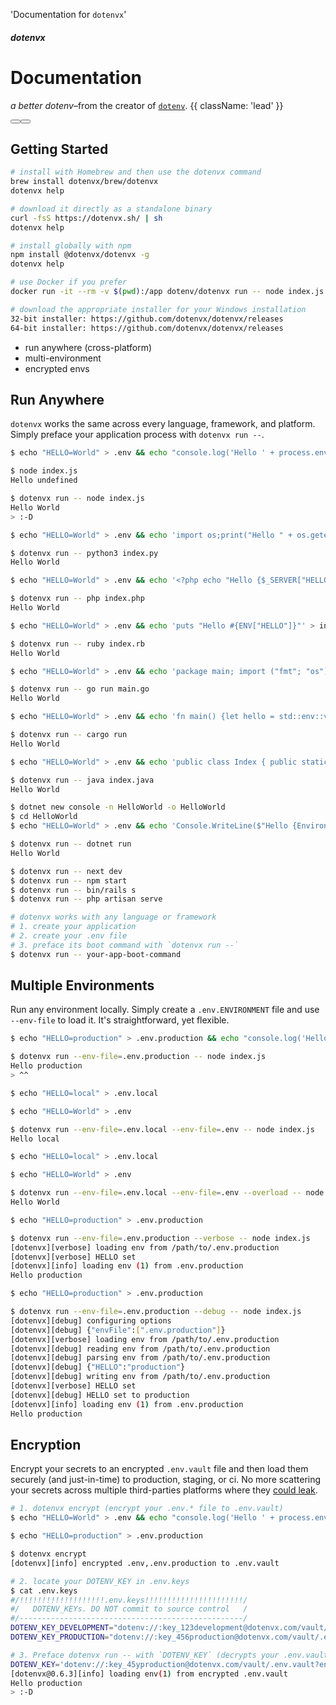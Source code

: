 


  'Documentation for `dotenvx`'

<HeroPattern />

##### dotenvx
# Documentation

*a better dotenv*–from the creator of [`dotenv`](https://github.com/motdotla/dotenv). {{ className: 'lead' }}

<div className="not-prose mt-6 mb-16 flex gap-3">
  <Button href="/docs/quickstart" arrow="right" children="Quickstart" />
  <Button href="/docs/install" variant="outline" children="Installation" />
</div>

## Getting Started

<CodeGroup>

```bash {{ title: "Brew" }}
# install with Homebrew and then use the dotenvx command
brew install dotenvx/brew/dotenvx
dotenvx help
```

```bash {{ title: "Curl" }}
# download it directly as a standalone binary
curl -fsS https://dotenvx.sh/ | sh
dotenvx help
```

```bash {{ title: "Npm" }}
# install globally with npm
npm install @dotenvx/dotenvx -g
dotenvx help
```

```bash {{ title: "Docker" }}
# use Docker if you prefer
docker run -it --rm -v $(pwd):/app dotenv/dotenvx run -- node index.js
```

```bash {{ title: "Windows" }}
# download the appropriate installer for your Windows installation
32-bit installer: https://github.com/dotenvx/dotenvx/releases
64-bit installer: https://github.com/dotenvx/dotenvx/releases
```

</CodeGroup>

* run anywhere (cross-platform)
* multi-environment
* encrypted envs

## Run Anywhere

`dotenvx` works the same across every language, framework, and platform. Simply preface your application process with `dotenvx run --`.

<CodeGroup>

```bash {{ title: 'Node' }}
$ echo "HELLO=World" > .env && echo "console.log('Hello ' + process.env.HELLO)" > index.js

$ node index.js
Hello undefined

$ dotenvx run -- node index.js
Hello World
> :-D
```

```bash {{ title: 'Python' }}
$ echo "HELLO=World" > .env && echo 'import os;print("Hello " + os.getenv("HELLO", ""))' > index.py

$ dotenvx run -- python3 index.py
Hello World
```

```bash {{ title: 'PHP' }}
$ echo "HELLO=World" > .env && echo '<?php echo "Hello {$_SERVER["HELLO"]}\n";' > index.php

$ dotenvx run -- php index.php
Hello World
```

```bash {{ title: 'Ruby' }}
$ echo "HELLO=World" > .env && echo 'puts "Hello #{ENV["HELLO"]}"' > index.rb

$ dotenvx run -- ruby index.rb
Hello World
```

```bash {{ title: 'Go' }}
$ echo "HELLO=World" > .env && echo 'package main; import ("fmt"; "os"); func main() { fmt.Printf("Hello %s\n", os.Getenv("HELLO")) }' > main.go

$ dotenvx run -- go run main.go
Hello World
```

```bash {{ title: 'Rust' }}
$ echo "HELLO=World" > .env && echo 'fn main() {let hello = std::env::var("HELLO").unwrap_or("".to_string());println!("Hello {hello}");}' > src/main.rs

$ dotenvx run -- cargo run
Hello World
```

```bash {{ title: 'Java' }}
$ echo "HELLO=World" > .env && echo 'public class Index { public static void main(String[] args) { System.out.println("Hello " + System.getenv("HELLO")); } }' > index.java

$ dotenvx run -- java index.java
Hello World
```

```bash {{ title: '.NET' }}
$ dotnet new console -n HelloWorld -o HelloWorld
$ cd HelloWorld
$ echo "HELLO=World" > .env && echo 'Console.WriteLine($"Hello {Environment.GetEnvironmentVariable("HELLO")}");' > Program.cs

$ dotenvx run -- dotnet run
Hello World
```

```bash {{ title: 'Frameworks' }}
$ dotenvx run -- next dev
$ dotenvx run -- npm start
$ dotenvx run -- bin/rails s
$ dotenvx run -- php artisan serve
```

```bash {{ title: 'Other' }}
# dotenvx works with any language or framework
# 1. create your application
# 2. create your .env file
# 3. preface its boot command with `dotenvx run --`
$ dotenvx run -- your-app-boot-command
```

</CodeGroup>

## Multiple Environments

Run any environment locally. Simply create a `.env.ENVIRONMENT` file and use `--env-file` to load it. It's straightforward, yet flexible.

<CodeGroup>

```bash {{ title: '--env-file' }}
$ echo "HELLO=production" > .env.production && echo "console.log('Hello ' + process.env.HELLO)" > index.js

$ dotenvx run --env-file=.env.production -- node index.js
Hello production
> ^^
```

```bash {{ title: 'multiple' }}
$ echo "HELLO=local" > .env.local

$ echo "HELLO=World" > .env

$ dotenvx run --env-file=.env.local --env-file=.env -- node index.js
Hello local
```

```bash {{ title: '--overload' }}
$ echo "HELLO=local" > .env.local

$ echo "HELLO=World" > .env

$ dotenvx run --env-file=.env.local --env-file=.env --overload -- node index.js
Hello World
```

```bash {{ title: '--verbose' }}
$ echo "HELLO=production" > .env.production

$ dotenvx run --env-file=.env.production --verbose -- node index.js
[dotenvx][verbose] loading env from /path/to/.env.production
[dotenvx][verbose] HELLO set
[dotenvx][info] loading env (1) from .env.production
Hello production
```

```bash {{ title: '--debug' }}
$ echo "HELLO=production" > .env.production

$ dotenvx run --env-file=.env.production --debug -- node index.js
[dotenvx][debug] configuring options
[dotenvx][debug] {"envFile":[".env.production"]}
[dotenvx][verbose] loading env from /path/to/.env.production
[dotenvx][debug] reading env from /path/to/.env.production
[dotenvx][debug] parsing env from /path/to/.env.production
[dotenvx][debug] {"HELLO":"production"}
[dotenvx][debug] writing env from /path/to/.env.production
[dotenvx][verbose] HELLO set
[dotenvx][debug] HELLO set to production
[dotenvx][info] loading env (1) from .env.production
Hello production
```

</CodeGroup>

## Encryption

Encrypt your secrets to an encrypted `.env.vault` file and then load them securely (and just-in-time) to production, staging, or ci. No more scattering your secrets across multiple third-parties platforms where they [could leak](https://techcrunch.com/2023/01/05/circleci-breach/).

<CodeGroup>

```bash {{ title: "Step 1" }}
# 1. dotenvx encrypt (encrypt your .env.* file to .env.vault)
$ echo "HELLO=World" > .env && echo "console.log('Hello ' + process.env.HELLO)" > index.js

$ echo "HELLO=production" > .env.production

$ dotenvx encrypt
[dotenvx][info] encrypted .env,.env.production to .env.vault
```

```bash {{ title: "Step 2" }}
# 2. locate your DOTENV_KEY in .env.keys
$ cat .env.keys
#/!!!!!!!!!!!!!!!!!!!.env.keys!!!!!!!!!!!!!!!!!!!!!!/
#/   DOTENV_KEYs. DO NOT commit to source control   /
#/--------------------------------------------------/
DOTENV_KEY_DEVELOPMENT="dotenv://:key_123development@dotenvx.com/vault/.env.vault?environment=development"
DOTENV_KEY_PRODUCTION="dotenv://:key_456production@dotenvx.com/vault/.env.vault?environment=production"
```

```bash {{ title: "Step 3" }}
# 3. Preface dotenvx run -- with `DOTENV_KEY` (decrypts your .env.vault and injects your encrypted envs)
DOTENV_KEY='dotenv://:key_45yproduction@dotenvx.com/vault/.env.vault?environment=production' dotenvx run -- node index.js
[dotenvx@0.6.3][info] loading env(1) from encrypted .env.vault
Hello production
> :-D
```

</CodeGroup>

